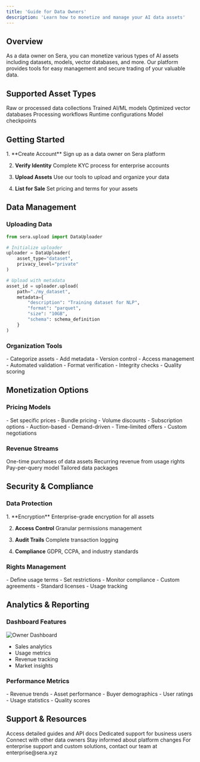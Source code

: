 ```yaml
---
title: 'Guide for Data Owners'
description: 'Learn how to monetize and manage your AI data assets'
---
```


## Overview

As a data owner on Sera, you can monetize various types of AI assets including datasets, models, vector databases, and more. Our platform provides tools for easy management and secure trading of your valuable data.

## Supported Asset Types

<CardGroup cols={3}>
  <Card title="Datasets" icon="database">
    Raw or processed data collections
  </Card>
  <Card title="Models" icon="brain">
    Trained AI/ML models
  </Card>
  <Card title="Vector DBs" icon="layer-group">
    Optimized vector databases
  </Card>
  <Card title="Pipelines" icon="diagram-project">
    Processing workflows
  </Card>
  <Card title="Environments" icon="microchip">
    Runtime configurations
  </Card>
  <Card title="Weights" icon="scale-balanced">
    Model checkpoints
  </Card>
</CardGroup>

## Getting Started

<Steps>
  1. **Create Account**
     Sign up as a data owner on Sera platform

  2. **Verify Identity**
     Complete KYC process for enterprise accounts

  3. **Upload Assets**
     Use our tools to upload and organize your data

  4. **List for Sale**
     Set pricing and terms for your assets
</Steps>

## Data Management

### Uploading Data

```python
from sera.upload import DataUploader

# Initialize uploader
uploader = DataUploader(
    asset_type="dataset",
    privacy_level="private"
)

# Upload with metadata
asset_id = uploader.upload(
    path="./my_dataset",
    metadata={
        "description": "Training dataset for NLP",
        "format": "parquet",
        "size": "10GB",
        "schema": schema_definition
    }
)
```

### Organization Tools

<CardGroup cols={2}>
  <Card title="Asset Management" icon="folders">
    - Categorize assets
    - Add metadata
    - Version control
    - Access management
  </Card>
  <Card title="Quality Control" icon="check-double">
    - Automated validation
    - Format verification
    - Integrity checks
    - Quality scoring
  </Card>
</CardGroup>

## Monetization Options

### Pricing Models

<AccordionGroup>
  <Accordion title="Fixed Price">
    - Set specific prices
    - Bundle pricing
    - Volume discounts
    - Subscription options
  </Accordion>
  
  <Accordion title="Dynamic Pricing">
    - Auction-based
    - Demand-driven
    - Time-limited offers
    - Custom negotiations
  </Accordion>
</AccordionGroup>

### Revenue Streams

<CardGroup cols={2}>
  <Card title="Direct Sales" icon="money-bill">
    One-time purchases of data assets
  </Card>
  <Card title="Licensing" icon="file-contract">
    Recurring revenue from usage rights
  </Card>
  <Card title="API Access" icon="code">
    Pay-per-query model
  </Card>
  <Card title="Custom Solutions" icon="puzzle-piece">
    Tailored data packages
  </Card>
</CardGroup>

## Security & Compliance

### Data Protection

<Steps>
  1. **Encryption**
     Enterprise-grade encryption for all assets

  2. **Access Control**
     Granular permissions management

  3. **Audit Trails**
     Complete transaction logging

  4. **Compliance**
     GDPR, CCPA, and industry standards
</Steps>

### Rights Management

<CardGroup cols={2}>
  <Card title="Usage Rights" icon="key">
    - Define usage terms
    - Set restrictions
    - Monitor compliance
  </Card>
  <Card title="Licensing" icon="file-contract">
    - Custom agreements
    - Standard licenses
    - Usage tracking
  </Card>
</CardGroup>

## Analytics & Reporting

### Dashboard Features

<Frame>
  <img src="/images/owner-dashboard.png" alt="Owner Dashboard" />
</Frame>

- Sales analytics
- Usage metrics
- Revenue tracking
- Market insights

### Performance Metrics

<CardGroup cols={2}>
  <Card title="Sales Metrics" icon="chart-line">
    - Revenue trends
    - Asset performance
    - Buyer demographics
  </Card>
  <Card title="Quality Metrics" icon="star">
    - User ratings
    - Usage statistics
    - Quality scores
  </Card>
</CardGroup>

## Support & Resources

<CardGroup cols={2}>
  <Card title="Documentation" icon="book">
    Access detailed guides and API docs
  </Card>
  <Card title="Enterprise Support" icon="headset">
    Dedicated support for business users
  </Card>
  <Card title="Community" icon="users">
    Connect with other data owners
  </Card>
  <Card title="Updates" icon="bell">
    Stay informed about platform changes
  </Card>
</CardGroup>

<Note>
For enterprise support and custom solutions, contact our team at enterprise@sera.xyz
</Note> 